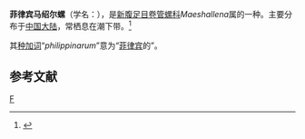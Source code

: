 {{Speciesbox
| taxon = Maeshallena philippinarum
| binomial_authority = (Watson)
}}
'''菲律宾马绍尔螺'''（学名：''{{lang|la|Maeshallena philippinarum}}''），是[[新腹足目|新腹足目]][[卷管螺科|卷管螺科]]''Maeshallena''属的一种。主要分布于[[中国大陆|中国大陆]]，常栖息在潮下带。<ref>{{cite web|url=http://shell.sinica.edu.tw/chinese/shellbase_detail.php?science_no=6135|title=国际贝库：菲律宾马绍尔螺|publisher=台湾贝类资料库|accessdate=2009-08-11|archive-date=2016-03-04|archive-url=https://web.archive.org/web/20160304120442/http://shell.sinica.edu.tw/chinese/shellbase_detail.php?science_no=6135|dead-url=no}}</ref>

其[[种加词|种加词]]“''philippinarum''”意为“[[菲律宾|菲律宾]]的”。

== 参考文献 ==
{{reflist}}

{{taxonbar}}
[[Category:捲管螺科|F]]